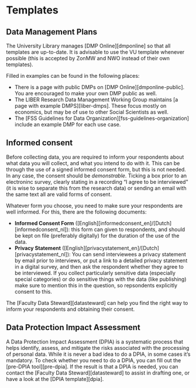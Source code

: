# Templates

## Data Management Plans

The University Library manages [DMP Online][dmponline] so that all templates are up-to-date. It is advisable to use the VU template whenever possible (this is accepted by ZonMW and NWO instead of their own templates).

Filled in examples can be found in the following places:

- There is a page with public DMPs on [DMP Online][dmponline-public]. You are encouraged to make your own DMP public as well.
- The LIBER Research Data Management Working Group maintains [a page with example DMPS][liber-dmps]. These focus mostly on economics, but may be of use to other Social Scientists as well.
- The [FSS Guidelines for Data Organization][fss-guidelines-organization] include an example DMP for each use case.

## Informed consent

Before collecting data, you are required to inform your respondents about what data you will collect, and what you intend to do with it. This can be through the use of a signed informed consent form, but this is not needed. In any case, the consent should be *demonstrable*. Ticking a box prior to an electroninc survey, clearly stating in a recording “I agree to be interviewed” (it is wise to separate this from the research data) or sending an email with the same text all are valid forms of consent.

Whatever form you choose, you need to make sure your respondents are well informed. For this, there are the following documents:

- **Informed Consent Form** ([English][informedconsent_en]/[Dutch][informedconsent_nl]): this form can given to respondents, and should be kept on file (preferably digitally) for the duration of the use of the data.
- **Privacy Statement** ([English][privacystatement_en]/[Dutch][privacystatement_nl]): You can send interviewees a privacy statement by email prior to interviews, or put a link to a detailed privacy statement in a digital survey, and then ask the respondent whether they agree to be interviewed. If you collect particularly sensitive data (especially special categories) or do sensitive things with the data (like publishing) make sure to mention this in the question, so repsondents explicitly consent to this.

The [Faculty Data Steward][datasteward] can help you find the right way to inform your respondents and obtaining their consent.


## Data Protection Impact Assessment

A Data Protection Impact Assessment (DPIA) is a systematic process that helps identify, assess, and mitigate the risks associated with the processing of personal data. While it is never a bad idea to do a DPIA, in some cases it's mandatory. To check whether you need to do a DPIA, you can fill out the [pre-DPIA tool][pre-dpia]. If the result is that a DPIA is needed, you can contact the [Faculty Data Steward][datasteward] to assist in drafting one, or have a look at the [DPIA template][dpia].





